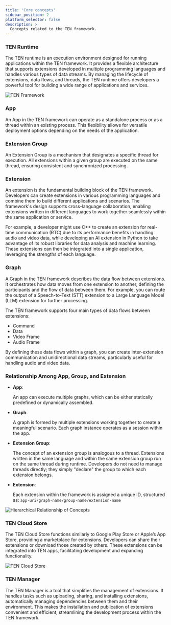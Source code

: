 ```yaml
---
title: 'Core concepts'
sidebar_position: 2
platform_selector: false
description: >
  Concepts related to the TEN framework.
---
```


### TEN Runtime

The TEN runtime is an execution environment designed for running applications within the TEN framework. It provides a flexible architecture that supports extensions developed in multiple programming languages and handles various types of data streams. By managing the lifecycle of extensions, data flows, and threads, the TEN runtime offers developers a powerful tool for building a wide range of applications and services.

![TEN Framework](/images/ten-framework/ten-architecture.png)

### App

An App in the TEN framework can operate as a standalone process or as a thread within an existing process. This flexibility allows for versatile deployment options depending on the needs of the application.

### Extension Group

An Extension Group is a mechanism that designates a specific thread for execution. All extensions within a given group are executed on the same thread, ensuring consistent and synchronized processing.

### Extension

An extension is the fundamental building block of the TEN framework. Developers can create extensions in various programming languages and combine them to build different applications and scenarios. The framework's design supports cross-language collaboration, enabling extensions written in different languages to work together seamlessly within the same application or service.

For example, a developer might use C++ to create an extension for real-time communication (RTC) due to its performance benefits in handling audio and video data, while developing an AI extension in Python to take advantage of its robust libraries for data analysis and machine learning. These extensions can then be integrated into a single application, leveraging the strengths of each language.

### Graph

A Graph in the TEN framework describes the data flow between extensions. It orchestrates how data moves from one extension to another, defining the participants and the flow of data between them. For example, you can route the output of a Speech-to-Text (STT) extension to a Large Language Model (LLM) extension for further processing.

The TEN framework supports four main types of data flows between extensions:

- Command
- Data
- Video Frame
- Audio Frame

By defining these data flows within a graph, you can create inter-extension communication and unidirectional data streams, particularly useful for handling audio and video data.

### Relationship Among App, Group, and Extension

- **App**:

  An app can execute multiple graphs, which can be either statically predefined or dynamically assembled.

- **Graph**:

  A graph is formed by multiple extensions working together to create a meaningful scenario. Each graph instance operates as a session within the app.

- **Extension Group**:

  The concept of an extension group is analogous to a thread. Extensions written in the same language and within the same extension group run on the same thread during runtime. Developers do not need to manage threads directly; they simply "declare" the group to which each extension belongs.

- **Extension**:

  Each extension within the framework is assigned a unique ID, structured as: `app-uri/graph-name/group-name/extension-name`

![Hierarchical Relationship of Concepts](/images/ten-framework/hierarchical_relationship_of_concepts.png) 

### TEN Cloud Store

The TEN Cloud Store functions similarly to Google Play Store or Apple’s App Store, providing a marketplace for extensions. Developers can share their extensions or download those created by others. These extensions can be integrated into TEN apps, facilitating development and expanding functionality.

![TEN Cloud Store](/images/ten-framework/ten_cloud_store.png)

### TEN Manager

The TEN Manager is a tool that simplifies the management of extensions. It handles tasks such as uploading, sharing, and installing extensions, automatically managing dependencies between them and their environment. This makes the installation and publication of extensions convenient and efficient, streamlining the development process within the TEN framework.